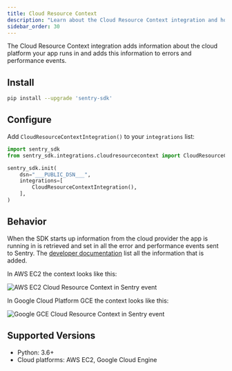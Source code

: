 ```yaml
---
title: Cloud Resource Context
description: "Learn about the Cloud Resource Context integration and how it adds information about the Cloud environment the project runs in."
sidebar_order: 30
---
```


The Cloud Resource Context integration adds information about the cloud platform your app runs in and adds this information to errors and performance events.

## Install

```bash
pip install --upgrade 'sentry-sdk'
```

## Configure

Add `CloudResourceContextIntegration()` to your `integrations` list:

```python
import sentry_sdk
from sentry_sdk.integrations.cloudresourcecontext import CloudResourceContextIntegration

sentry_sdk.init(
    dsn="___PUBLIC_DSN___",
    integrations=[
        CloudResourceContextIntegration(),
    ],
)
```

## Behavior

When the SDK starts up information from the cloud provider the app is running in is retrieved and set in all the error and performance events sent to Sentry.
The [developer documentation](https://develop.sentry.dev/sdk/event-payloads/contexts/#runtime-context) list all the information that is added.

In AWS EC2 the context looks like this:

![AWS EC2 Cloud Resource Context in Sentry event](cloud-context-aws-ec2.png)

In Google Cloud Platform GCE the context looks like this:

![Google GCE Cloud Resource Context in Sentry event](cloud-context-gcp-gce.png)

## Supported Versions

- Python: 3.6+
- Cloud platforms: AWS EC2, Google Cloud Engine
